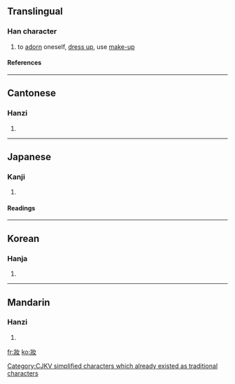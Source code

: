 {{see|妆|娤}}

==Translingual==
===Han character===
{{Han char|rn=38|rad=女|as=04|sn=7|four=2424<sub>0</sub>|canj=女一女 (VMV)}}
# to [[adorn]] oneself, [[dress up]], use [[make-up]]
====References====
{{Han ref|kx=0256.300|dkj=06096|dj=0521.090|hdz=21033.130|uh=599D|ud=22941|bh=A7A9|bd=42921}}
----
==Cantonese==
===Hanzi===
{{yue-hanzi|jyut=|y=jong1}}
# {{defn|Cantonese}}
----
==Japanese==
===Kanji===
{{ja-kanji|grade=|rs=女04}}
# {{defn|Japanese}} 
====Readings====
{{ja-readings|on=ソウ (sō), ショウ (shō)|kun=[[よそおう]] (yosoou)}}
----
==Korean==
===Hanja===
{{ko-hanja|hangeul=장|rv=jang|mr=chang}}
# {{defn|Korean}}


[[Category:CJKV simplified characters which already existed as traditional characters]]
----
==Mandarin==
===Hanzi===
{{cmn-hanzi|sim=妆|pin=[[zhuāng]] (zhuang1)|wg=chuang<sup>1</sup>}}
# {{defn|Mandarin}}

[[fr:妝]]
[[ko:妝]]